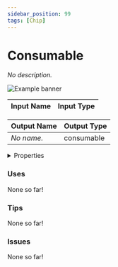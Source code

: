 ```yaml
---
sidebar_position: 99
tags: [Chip]
---
```


# Consumable

*No description.*



![Example banner](./assets/3dc63876-39a9-4828-9967-67821e620cb1.svg)

| Input Name | Input Type |
|-----------|-----------|

| Output Name | Output Type |
|-----------|-----------|
| *No name.* | consumable |


<details>
  <summary>Properties</summary>
  <div>
    <div>
    <table>
      <thead>
        <tr>
          <th>Is beta required?</th>
          <th>❌</th>
        </tr>
        <tr>
          <th>Is this chip a trolling risk?</th>
          <th>❌</th>
        </tr>
        <tr>
          <th>Chip UUID</th>
          <th>3dc63876-39a9-4828-9967-67821e620cb1</th>
        </tr>
      </thead>
    </table>
    </div>
  </div>
</details>

### Uses

None so far!

### Tips

None so far!

### Issues

None so far!